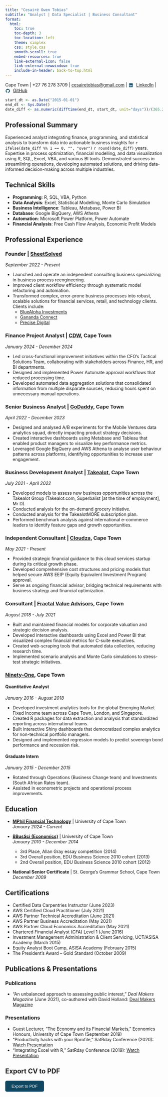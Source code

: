 ```yaml
---
title: "Cesairé Owen Tobias"
subtitle: "Analyst | Data Specialist | Business Consultant"
format:
  html:
    toc: true
    toc-depth: 3
    toc-location: left
    theme: simplex
    css: style.css
    smooth-scroll: true
    embed-resources: true
    link-external-icon: false
    link-external-newwindow: true
    include-in-header: back-to-top.html
---
```


Cape Town \| +27 76 278 3709 \| [cesairetobias\@gmail.com](mailto:cesairetobias@gmail.com){.email} \| <svg style="width:16px;height:16px;margin-right:5px;vertical-align:middle;" viewBox="0 0 24 24"><path fill="#0F4761" d="M19 3a2 2 0 0 1 2 2v14a2 2 0 0 1-2 2H5a2 2 0 0 1-2-2V5a2 2 0 0 1 2-2h14m-.5 15.5v-5.3a3.26 3.26 0 0 0-3.26-3.26c-.85 0-1.84.52-2.32 1.3v-1.11h-2.79v8.37h2.79v-4.93c0-.77.62-1.4 1.39-1.4a1.4 1.4 0 0 1 1.4 1.4v4.93h2.79M6.88 8.56a1.68 1.68 0 0 0 1.68-1.68c0-.93-.75-1.69-1.68-1.69a1.69 1.69 0 0 0-1.69 1.69c0 .93.76 1.68 1.69 1.68m1.39 9.94v-8.37H5.5v8.37h2.77z"/></svg> [LinkedIn](https://www.linkedin.com/in/cesaire-tobias-5555a274/) \| <svg style="width:16px;height:16px;margin-right:5px;vertical-align:middle;" viewBox="0 0 24 24"><path fill="#0F4761" d="M12 2A10 10 0 0 0 2 12c0 4.42 2.87 8.17 6.84 9.5.5.08.66-.23.66-.5v-1.69c-2.77.6-3.36-1.34-3.36-1.34-.46-1.16-1.13-1.47-1.13-1.47-.92-.65.07-.65.07-.65 1.02.05 1.56 1.05 1.56 1.05.91 1.56 2.39 1.11 2.97.85.09-.66.36-1.11.65-1.36-2.26-.25-4.64-1.13-4.64-5.03 0-1.11.4-2.02 1.05-2.73-.11-.25-.46-1.29.1-2.69 0 0 .85-.27 2.79 1.04a9.69 9.69 0 0 1 5.02 0c1.94-1.31 2.79-1.04 2.79-1.04.56 1.4.21 2.44.1 2.69.66.71 1.05 1.62 1.05 2.73 0 3.91-2.38 4.78-4.65 5.03.36.31.68.92.68 1.86v2.76c0 .27.16.59.67.5A10 10 0 0 0 22 12c0-5.52-4.48-10-10-10z"/></svg> [GitHub](https://github.com/ces0491)

```r
start_dt <- as.Date("2015-01-01")
end_dt <- Sys.Date()
date_diff <- as.numeric(difftime(end_dt, start_dt, unit="days"))/(365.25)
```

## Professional Summary

Experienced analyst integrating finance, programming, and statistical analysis to transform data into actionable business insights for `r ifelse(date_diff %% 1 == 0, "", "over")` `r round(date_diff)` years. Expertise in process optimization, financial modelling, and data visualization using R, SQL, Excel, VBA, and various BI tools. Demonstrated success in streamlining operations, developing automated solutions, and driving data-informed decision-making across multiple industries.

## Technical Skills

-   **Programming**: R, SQL, VBA, Python
-   **Data Analysis**: Excel, Statistical Modelling, Monte Carlo Simulation
-   **Business Intelligence**: Tableau, Metabase, Power BI
-   **Database**: Google BigQuery, AWS Athena
-   **Automation**: Microsoft Power Platform, Power Automate
-   **Financial Analysis**: Free Cash Flow Analysis, Economic Profit Models

## Professional Experience

### Founder \| [SheetSolved](https://sheetsolved.com/)

*September 2022 - Present*

-   Launched and operate an independent consulting business specializing in business process reengineering.
-   Improved client workflow efficiency through systematic model refactoring and automation.
-   Transformed complex, error-prone business processes into robust, scalable solutions for financial services, retail, and technology clients. Clients include:
    -   [BlueAlpha Investments](https://www.bluealphafunds.com/)
    -   [Gananda Connect](https://gananda.net/)
    -   [Precise Digital](https://precise.digital/)

### Finance Project Analyst \| [CDW](https://www.cdw.com/), Cape Town

*January 2024 - December 2024*

-   Led cross-functional improvement initiatives within the CFO's Tactical Solutions Team, collaborating with stakeholders across Finance, HR, and BI departments.
-   Designed and implemented Power Automate approval workflows that reduced processing time.
-   Developed automated data aggregation solutions that consolidated information from multiple disparate sources, reducing hours spent on unnecessary manual operations.

### Senior Business Analyst \| [GoDaddy](https://aboutus.godaddy.net/about-us/overview/default.aspx), Cape Town

*April 2022 - December 2023*

-   Designed and analysed A/B experiments for the Mobile Ventures data analytics squad, directly impacting product strategy decisions.
-   Created interactive dashboards using Metabase and Tableau that enabled product managers to visualize key performance metrics.
-   Leveraged Google BigQuery and AWS Athena to analyse user behaviour patterns across platforms, identifying opportunities to increase user engagement.

### Business Development Analyst \| [Takealot](https://www.takealot.com/about), Cape Town

*July 2021 - April 2022*

-   Developed models to assess new business opportunities across the Takealot Group (Takealot.com, Superbalist \[at the time of employment\], Mr D).
-   Conducted analysis for the on-demand grocery initiative.
-   Conducted analysis for the TakealotMORE subscription plan.
-   Performed benchmark analysis against international e-commerce leaders to identify feature gaps and growth opportunities.

### Independent Consultant \| [Cloudza](https://cloudza.io/home/index.html), Cape Town

*May 2021 - Present*

-   Provided strategic financial guidance to this cloud services startup during its critical growth phase.
-   Developed comprehensive cost structures and pricing models that helped secure AWS EEIP (Equity Equivalent Investment Program) approval.
-   Serve as ongoing financial advisor, bridging technical requirements with business strategy and financial optimization.

### Consultant \| [Fractal Value Advisors](https://www.fractalva.com/), Cape Town

*August 2018 - July 2021*

-   Built and maintained financial models for corporate valuation and strategic decision analysis.
-   Developed interactive dashboards using Excel and Power BI that visualized complex financial metrics for C-suite executives.
-   Created web-scraping tools that automated data collection, reducing research time.
-   Implemented scenario analysis and Monte Carlo simulations to stress-test strategic initiatives.

### [Ninety-One](https://ninetyone.com/en/south-africa), Cape Town

#### Quantitative Analyst

*January 2016 - August 2018*

-   Developed investment analytics tools for the global Emerging Market Fixed Income team across Cape Town, London, and Singapore.
-   Created R packages for data extraction and analysis that standardized reporting across international teams.
-   Built interactive Shiny dashboards that democratized complex analytics for non-technical portfolio managers.
-   Designed and implemented regression models to predict sovereign bond performance and recession risk.

#### Graduate Intern

*January 2015 - December 2015*

-   Rotated through Operations (Business Change team) and Investments (South African Rates team).
-   Assisted in econometric projects and operational process improvements.

## Education

-   [**MPhil Financial Technology**](https://commerce.uct.ac.za/school-economics/programmes-postgraduate/mphil-specialising-financial-technology) \| University of Cape Town\
    *January 2024 - Current*

-   [**BBusSci (Economics)**](https://commerce.uct.ac.za/school-economics/programmes-undergraduate/bachelor-business-science-specialising-economics) \| University of Cape Town\
    *January 2010 - December 2014*

    -   3rd Place, Allan Gray essay competition (2014)\
    -   3rd Overall position, EDU Business Science 2010 cohort (2013)\
    -   2nd Overall position, EDU Business Science 2010 cohort (2012)

-   **National Senior Certificate** \| St. George's Grammar School, Cape Town\
    *December 2009*

## Certifications

-   Certified Data Carpentries Instructor (June 2023)
-   AWS Certified Cloud Practitioner (July 2021)
-   AWS Partner Technical Accreditation (June 2021)
-   AWS Partner Business Accreditation (May 2021)
-   AWS Partner Cloud Economics Accreditation (May 2021)
-   Chartered Financial Analyst (CFA) Level 1 (June 2016)
-   Investment Management Administration & Client Servicing, UCT/ASISA Academy (March 2015)
-   Equity Analyst Boot Camp, ASISA Academy (February 2015)
-   The President's Award – Gold Standard (October 2009)

## Publications & Presentations

### Publications

-   "An unbalanced approach to assessing public interest," *Deal Makers Magazine* (June 2021), co-authored with David Holland: [Deal Makers Magazine](https://add20920-7ea5-4a28-a0bb-8636da1552ce.filesusr.com/ugd/cf215e_bfd97695a36a4e34958b87e4e238ff0f.pdf)

### Presentations

-   Guest Lecturer, "The Economy and its Financial Markets," Economics Honours, University of Cape Town (September 2019)
-   "Productivity hacks with your Rprofile," SatRday Conference (2020): [Watch Presentation](https://www.youtube.com/watch?v=uB75nB3GwP0)
-   "Integrating Excel with R," SatRday Conference (2019): [Watch Presentation](https://www.youtube.com/watch?v=MlBgaMdgp0w)

## Export CV to PDF
<!-- Export to PDF Button -->
<button onclick="window.print()" style="margin-bottom: 20px; padding: 10px 20px; background-color: #0F4761; color: white; border: none; border-radius: 5px; cursor: pointer;">Export to PDF</button>

<script>
  // Optional: Customize print behavior if needed
  function printPage() {
    window.print();
  }
</script>